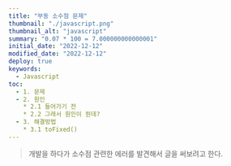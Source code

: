 ```yaml
---
title: "부동 소수점 문제"
thumbnail: "./javascript.png"
thumbnail_alt: "javascript"
summary: "0.07 * 100 = 7.000000000000001"
initial_date: "2022-12-12"
modified_date: "2022-12-12"
deploy: true
keywords:
  - Javascript
toc:
  - 1. 문제
  - 2. 원인
    * 2.1 들어가기 전
    * 2.2 그래서 원인이 뭔데?
  - 3. 해결방법
    * 3.1 toFixed()
---
```




<Blockquote>
  개발을 하다가 소수점 관련한 에러를 발견해서 글을 써보려고 한다.
</Blockquote>

<Title id="1" title="1. 문제" />

- (주어진 소수 둘째 자리) * 100을 이용해서 정수에 해당하는 %를 표시하려고 하던 중에 몇몇 숫자에서 이상한 점이 발견되었다.
  <Image src={floatingPoint1} width="300px" />
- 상식적으로 0.07 * 100을 하면 7이 나와야 한다.
- 하지만 자바스크립트 엔진에 의해 7.000000000000001이 계산된다.

- 7뿐만 아니라 14, 28, 29, 55, 56, 57, 58, 109, 110, 111, 112, 113, 114 등 여러 숫자에서 이같은 증상이 발생한다.
  <Image src={floatingPoint2} width="300px" />

<Title id="2" title="2. 원인" />

<Subtitle id="2.1" title="2.1 들어가기 전" />

- 컴퓨터는 0과 1로만 이루어져 있어서 10진법으로 계산하는 우리와 달리 2진법을 통해 계산한다.
- 몇몇 소수의 경우 10진법을 2진법을 변환할 때 무한소수가 되어버린다.
- 이 때, 한정적인 컴퓨터의 자원을 활용하는 프로그램은 저장공간의 한계로 인해 무한 소수를 반올림하여 유한 소수로 바꾸게 된다.
- 이 때문에 미세한 오차가 발생한다.

<Subtitle id="2.1" title="2.2 그래서 원인이 뭔데?" />

- 정확히 따지자면 자바스크립트에서 숫자 타입은 내부적으로 64비트 형식인 IEEE-754으로 표현되기 때문에 숫자를 저장하려면 64비트가 필요하다.
- 이 때, 64비트는 중 52비트는 숫자를, 11비트는 소수점 위치를, 나머지 1비트는 부호를 저장하는데 사용된다.
- 그런데 너무 큰 수는 표현하는데 64비트를 초과하기 때문에 Infinity 타입으로 처리 된다.

<Title id="3" title="3. 해결방법" />

<Subtitle id="3.1" title="3.1 toFixed()" />

- <Link link="https://developer.mozilla.org/ko/docs/Web/JavaScript/Reference/Global_Objects/Number/toFixed" target="_blank">toFixed()</Link> 메서드는 Number 객체를 주어진 매개변수 digits 만큼의 소수점 이하 자리수를 정확하게 갖는 문자열 표현으로 반환한다.
- 이 때, 매개변수 digits은 구현체에 따라 다르지만 보통 0 ~ 20 이하의 값을 사용할 수 있다.

```
numObj.toFixed([digits])
```